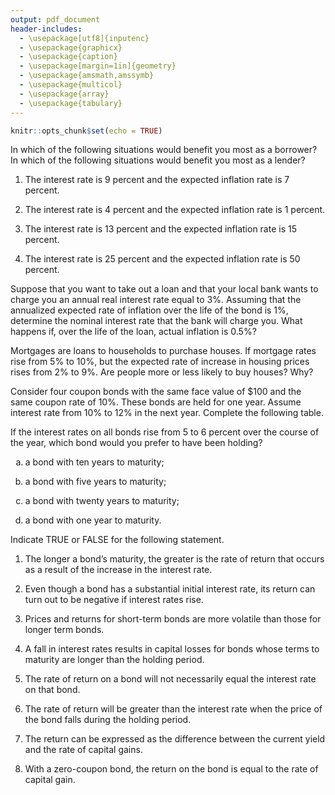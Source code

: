 ```yaml
---
output: pdf_document
header-includes: 
  - \usepackage[utf8]{inputenc}
  - \usepackage{graphicx}
  - \usepackage{caption}
  - \usepackage[margin=1in]{geometry}
  - \usepackage{amsmath,amssymb}
  - \usepackage{multicol}
  - \usepackage{array}
  - \usepackage{tabulary}
---
```


```r
knitr::opts_chunk$set(echo = TRUE)
```
 
\newcommand{\class}{EC 370}
\newcommand{\term}{Xiang LI (GE)}
\newcommand{\examnum}{Chapter 4 - Part III - Practice}

\noindent
\begin{tabular*}{\textwidth}{l @{\extracolsep{\fill}} r @{\extracolsep{6pt}} l}
\textbf{\class} & \textbf{Name: } & \makebox[2in]{\hrulefill}\\
\textbf{\term} &&\\
\textbf{\examnum} & \textbf{UO ID: } & \makebox[2in]{\hrulefill}\\
\end{tabular*}
\rule[2ex]{\textwidth}{2pt}


\textbf{QUESTION 1} 

In which of the following situations would benefit you most as a borrower? In which of the following situations would benefit you most as a lender?

(1) The interest rate is 9 percent and the expected inflation rate is 7 percent. 

(2) The interest rate is 4 percent and the expected inflation rate is 1 percent. 

(3) The interest rate is 13 percent and the expected inflation rate is 15 percent. 

(4) The interest rate is 25 percent and the expected inflation rate is 50 percent.


\vspace{1.5in}
\textbf{QUESTION 2} 

Suppose that you want to take out a loan and that your local bank wants to charge you an annual real interest rate equal to 3\%. Assuming that the annualized expected rate of inflation over the life of the bond is 1\%, determine the nominal interest rate that the bank will charge you. What happens if, over the life of the loan, actual inflation is 0.5\%?


\vspace{1.5in}
\textbf{QUESTION 3} 

Mortgages are loans to households to purchase houses. If mortgage rates rise from 5\% to 10\%, but the expected rate of increase in housing prices rises from 2\% to 9\%. Are people more or less likely to buy houses? Why? 



\newpage
\textbf{QUESTION 4} 

Consider four coupon bonds with the same face value of \$100 and the same coupon rate of 10\%. These bonds are held for one year. Assume interest rate \textbf{increase} from 10\% to 12\% in the next year. Complete the following table.

\begin{center}
 \begin{tabular}{||c| p{2.5cm}| p{2.5cm} |p{2.5cm} |p{2.5cm}|p{2.5cm}||} 
 \hline
 Bond No. & Initial Years to Maturity & Initial Current Yield & Price next year & Rate of Capital Gain & Rate of Return\\ [1.0 ex] 
 \hline\hline
 \#1& 20 &  10\% &   & -14.73\% & \\ 
 \hline
  \#2& 10 &    10\%  &  &  & -0.66\% \\
 \hline
   \#3& 5 &  10\% & & & \\
 \hline
   \#4 & 1 &   10\% & && \\
 \hline
\end{tabular}
\end{center} 



\newpage
\textbf{QUESTION 5} 

If the interest rates on all bonds rise from 5 to 6 percent over the course of the year, which bond would you prefer to have been holding?

(a) a bond with ten years to maturity;

(b) a bond with five years to maturity;

(c) a bond with twenty years to maturity;

(d) a bond with one year to maturity.




\vspace{1.5in}
\textbf{QUESTION 6} 

Indicate TRUE or FALSE for the following statement. 

(1) The longer a bond's maturity, the greater is the rate of return that occurs as a result of the increase in the interest rate.

(2) Even though a bond has a substantial initial interest rate, its return can turn out to be negative if interest rates rise. 

(3) Prices and returns for short-term bonds are more volatile than those for longer term bonds. 

(4) A fall in interest rates results in capital losses for bonds whose terms to maturity are longer than the holding period. 

(5) The rate of return on a bond will not necessarily equal the interest rate on that bond. 

(6) The rate of return will be greater than the interest rate when the price of the bond falls during the holding period. 

(7) The return can be expressed as the difference between the current yield and the rate of capital gains. 

(8) With a zero-coupon bond, the return on the bond is equal to the rate of capital gain. 



